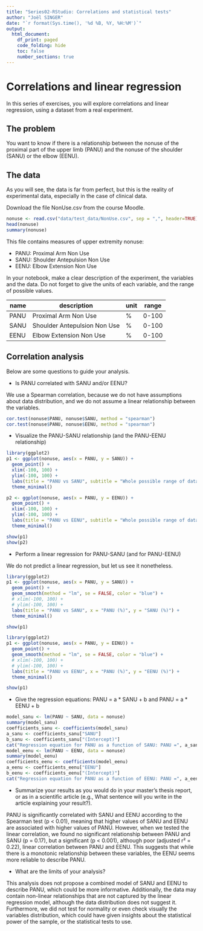 ```yaml
---
title: "Series02-RStudio: Correlations and statistical tests"
author: "Joël SINGER"
date: "`r format(Sys.time(), '%d %B, %Y, %H:%M')`"
output:
  html_document:
    df_print: paged
    code_folding: hide
    toc: false
    number_sections: true
---
```


# Correlations and linear regression
In this series of exercises, you will explore correlations and linear regression, using a dataset from a real experiment.

## The problem
You want to know if there is a relationship between the nonuse of the proximal part of the upper limb (PANU) and the nonuse of the shoulder (SANU) or the elbow (EENU). 

## The data
As you will see, the data is far from perfect, but this is the reality of experimental data, especially in the case of clinical data.

Download the file NonUse.csv from the course Moodle.

```r
nonuse <- read.csv("data/test_data/NonUse.csv", sep = ",", header=TRUE)
head(nonuse)
summary(nonuse)
```


This file contains measures of upper extremity nonuse:

- PANU: Proximal Arm Non Use
- SANU: Shoulder Antepulsion Non Use
- EENU: Elbow Extension Non Use

In your notebook, make a clear description of the experiment, the variables and the data. Do not forget to give the units of each variable, and the range of possible values.\

  | name | description | unit | range |
  |------|-------------|------|-------|
  | PANU | Proximal Arm Non Use | % | 0-100 |
  | SANU | Shoulder Antepulsion Non Use | % | 0-100 |
  | EENU | Elbow Extension Non Use | % | 0-100 |


## Correlation analysis
Below are some questions to guide your analysis.

- Is PANU correlated with SANU and/or EENU?

We use a Spearman correlation, because we do not have assumptions about data distribution, and we do not assume a linear relationship between the variables.
```r
cor.test(nonuse$PANU, nonuse$SANU, method = "spearman")
cor.test(nonuse$PANU, nonuse$EENU, method = "spearman")
```


- Visualize the PANU-SANU relationship (and the PANU-EENU relationship)

```r
library(ggplot2)
p1 <- ggplot(nonuse, aes(x = PANU, y = SANU)) +
  geom_point() +
  xlim(-100, 100) +
  ylim(-100, 100) +
  labs(title = "PANU vs SANU", subtitle = "Whole possible range of data", x = "PANU (%)", y = "SANU (%)") +
  theme_minimal()

p2 <- ggplot(nonuse, aes(x = PANU, y = EENU)) +
  geom_point() +
  xlim(-100, 100) +
  ylim(-100, 100) +
  labs(title = "PANU vs EENU", subtitle = "Whole possible range of data", x = "PANU (%)", y = "EENU (%)") +
  theme_minimal()

show(p1)
show(p2)
```


- Perform a linear regression for PANU-SANU (and for PANU-EENU)

We do not predict a linear regression, but let us see it nonetheless.

```r
library(ggplot2)
p1 <- ggplot(nonuse, aes(x = PANU, y = SANU)) +
  geom_point() +
  geom_smooth(method = "lm", se = FALSE, color = "blue") +
  # xlim(-100, 100) +
  # ylim(-100, 100) +
  labs(title = "PANU vs SANU", x = "PANU (%)", y = "SANU (%)") +
  theme_minimal()

show(p1)
```
```r
library(ggplot2)
p1 <- ggplot(nonuse, aes(x = PANU, y = EENU)) +
  geom_point() +
  geom_smooth(method = "lm", se = FALSE, color = "blue") +
  # xlim(-100, 100) +
  # ylim(-100, 100) +
  labs(title = "PANU vs EENU", x = "PANU (%)", y = "EENU (%)") +
  theme_minimal()

show(p1)
```


- Give the regression equations: PANU = a * SANU + b and PANU = a * EENU + b

```r
model_sanu <- lm(PANU ~ SANU, data = nonuse)
summary(model_sanu)
coefficients_sanu <- coefficients(model_sanu)
a_sanu <- coefficients_sanu["SANU"]
b_sanu <- coefficients_sanu["(Intercept)"]
cat("Regression equation for PANU as a function of SANU: PANU =", a_sanu, "* SANU +", b_sanu, "\n")
model_eenu <- lm(PANU ~ EENU, data = nonuse)
summary(model_eenu)
coefficients_eenu <- coefficients(model_eenu)
a_eenu <- coefficients_eenu["EENU"]
b_eenu <- coefficients_eenu["(Intercept)"]
cat("Regression equation for PANU as a function of EENU: PANU =", a_eenu, "* EENU +", b_eenu, "\n")
```

- Summarize your results as you would do in your master’s thesis report, or as in a scientific article (e.g., What sentence will you write in the article explaining your result?).

PANU is significantly correlated with SANU and EENU according to the Spearman test (p < 0.01), meaning that higher values of SANU and EENU are associated with higher values of PANU. However, when we tested the linear correlation, we found no significant relationship between PANU and SANU (p = 0.17), but a significant (p < 0.001), although poor (adjusted r² = 0.22), linear correlation between PANU and EENU. This suggests that while there is a monotonic relationship between these variables, the EENU seems more reliable to describe PANU.

- What are the limits of your analysis?

This analysis does not propose a combined model of SANU and EENU to describe PANU, which could be more informative. Additionally, the data may contain non-linear relationships that are not captured by the linear regression model, although the data distribution does not suggest it. Furthermore, we did not test for normality or even check visually the variables distribution, which could have given insights about the statistical power of the sample, or the statistical tests to use.
